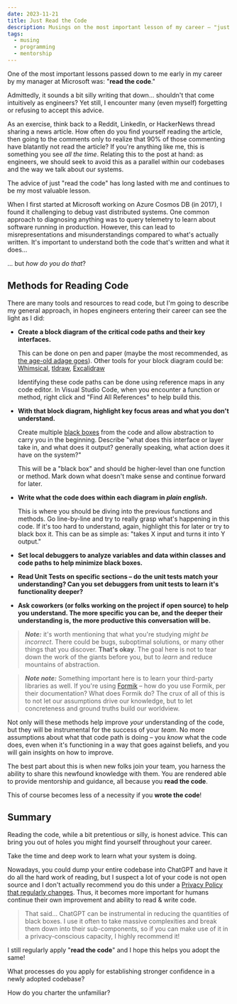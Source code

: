 ```yaml
---
date: 2023-11-21
title: Just Read the Code
description: Musings on the most important lesson of my career – "just read the code"
tags:
  - musing
  - programming
  - mentorship
---
```


One of the most important lessons passed down to me early in my career by my manager at Microsoft was: "**read the code**."

Admittedly, it sounds a bit silly writing that down… shouldn't that come intuitively as engineers? Yet still, I encounter many (even myself) forgetting or refusing to accept this advice.

As an exercise, think back to a Reddit, LinkedIn, or HackerNews thread sharing a news article. How often do you find yourself reading the article, then going to the comments only to realize that 90% of those commenting have blatantly not read the article? If you're anything like me, this is something you see _all the time_. Relating this to the post at hand: as engineers, we should seek to avoid this as a parallel within our codebases and the way we talk about our systems.

The advice of just "read the code" has long lasted with me and continues to be my most valuable lesson.

When I first started at Microsoft working on Azure Cosmos DB (in 2017), I found it challenging to debug vast distributed systems. One common approach to diagnosing anything was to query telemetry to learn about software running in production. However, this can lead to misrepresentations and misunderstandings compared to what's actually written. It's important to understand both the code that's written and what it does…

… but _how do you do that_?

## Methods for Reading Code

There are many tools and resources to read code, but I'm going to describe my general approach, in hopes engineers entering their career can see the light as I did:

- **Create a block diagram of the critical code paths and their key interfaces.**

  This can be done on pen and paper (maybe the most recommended, as [the age-old adage goes](https://www.jstor.org/stable/356095)). Other tools for your block diagram could be: [Whimsical](https://whimsical.com/), [tldraw](https://www.tldraw.com/), [Excalidraw](https://excalidraw.com/)

  Identifying these code paths can be done using reference maps in any code editor. In Visual Studio Code, when you encounter a function or method, right click and "Find All References" to help build this.

- **With that block diagram, highlight key focus areas and what you don't understand.**

  Create multiple [black boxes](https://en.wikipedia.org/wiki/Black_box) from the code and allow abstraction to carry you in the beginning. Describe "what does this interface or layer take in, and what does it output? generally speaking, what action does it have on the system?"

  This will be a "black box" and should be higher-level than one function or method. Mark down what doesn't make sense and continue forward for later.

- **Write what the code does within each diagram in _plain english_.**

  This is where you should be diving into the previous functions and methods. Go line-by-line and try to really grasp what's happening in this code. If it's too hard to understand, again, highlight this for later or try to black box it. This can be as simple as: "takes X input and turns it into Y output."

- **Set local debuggers to analyze variables and data within classes and code paths to help minimize black boxes.**
- **Read Unit Tests on specific sections – do the unit tests match your understanding? Can you set debuggers from unit tests to learn it's functionality deeper?**
- **Ask coworkers (or folks working on the project if open source) to help you understand. The more specific you can be, and the deeper their understanding is, the more productive this conversation will be.**

> **_Note:_** it's worth mentioning that what you're studying _might be incorrect_. There could be bugs, suboptimal solutions, or many other things that you discover. **That's okay**. The goal here is not to tear down the work of the giants before you, but to _learn_ and reduce mountains of abstraction.

> **_Note note:_** Something important here is to learn your third-party libraries as well. If you're using [Formik](https://formik.org/) – how do you use Formik, per their documentation? What does Formik do? The crux of all of this is to not let our assumptions drive our knowledge, but to let concreteness and ground truths build our worldview.

Not only will these methods help improve _your_ understanding of the code, but they will be instrumental for the success of your _team_. No more assumptions about what that code path is doing – you _know_ what the code does, even when it's functioning in a way that goes against beliefs, and you will gain insights on how to improve.

The best part about this is when new folks join your team, you harness the ability to share this newfound knowledge with them. You are rendered able to provide mentorship and guidance, all because you **read the code**.

This of course becomes less of a necessity if you **wrote the code**!

## Summary

Reading the code, while a bit pretentious or silly, is honest advice. This can bring you out of holes you might find yourself throughout your career.

Take the time and deep work to learn what your system is doing.

Nowadays, you could dump your entire codebase into ChatGPT and have it do all the hard work of reading, but I suspect a lot of your code is not open source and I don't actually recommend you do this under a [Privacy Policy that regularly changes](https://openai.com/policies/privacy-policy). Thus, it becomes more important for humans continue their own improvement and ability to read & write code.

> That said… ChatGPT can be instrumental in reducing the quantities of black boxes. I use it often to take massive complexities and break them down into their sub-components, so if you can make use of it in a privacy-conscious capacity, I highly recommend it!

I still regularly apply "**read the code**" and I hope this helps you adopt the same!

What processes do you apply for establishing stronger confidence in a newly adopted codebase?

How do you charter the unfamiliar?
